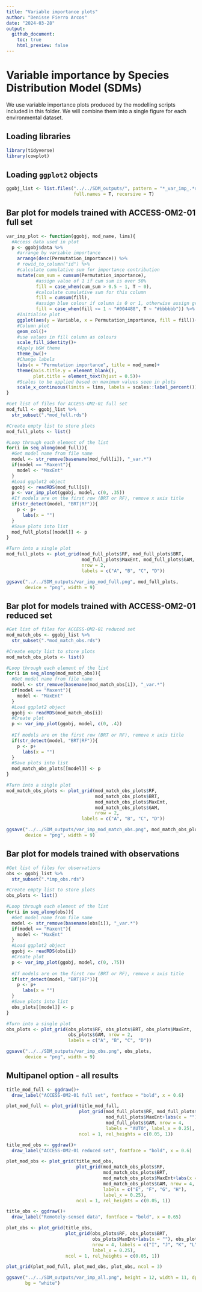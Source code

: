 ```yaml
---
title: "Variable importance plots"
author: "Denisse Fierro Arcos"
date: "2024-03-28"
output: 
  github_document:
    toc: true
    html_preview: false
---
```


# Variable importance by Species Distribution Model (SDMs)
We use variable importance plots produced by the modelling scripts included in this folder. We will combine them into a single figure for each environmental dataset.  
  
## Loading libraries
  
```r
library(tidyverse)
library(cowplot)
```

## Loading `ggplot2` objects
  
```r
ggobj_list <- list.files("../../SDM_outputs/", pattern = "*_var_imp_.*rds", 
                         full.names = T, recursive = T)
```
  
## Bar plot for models trained with ACCESS-OM2-01 full set
  
```r
var_imp_plot <- function(ggobj, mod_name, lims){
  #Access data used in plot
  p <- ggobj$data %>% 
    #arrange by variable importance
    arrange(desc(Permutation_importance)) %>% 
    # rowid_to_column("id") %>% 
    #calculate cumulative sum for importance contribution
    mutate(cum_sum = cumsum(Permutation_importance),
           #assign value of 1 if cum sum is over 50%
           fill = case_when(cum_sum > 0.5 ~ 1, T ~ 0),
           #calculate cumulative sum for this column
           fill = cumsum(fill),
           #assign blue colour if column is 0 or 1, otherwise assign grey
           fill = case_when(fill <= 1 ~ "#004488", T ~ "#bbbbbb")) %>% 
    #Initialise plot
    ggplot(aes(y = Variable, x = Permutation_importance, fill = fill))+
    #Column plot
    geom_col()+
    #use values in fill column as colours
    scale_fill_identity()+
    #Apply b&W theme
    theme_bw()+
    #Change labels
    labs(x = "Permutation importance", title = mod_name)+
    theme(axis.title.y = element_blank(), 
          plot.title = element_text(hjust = 0.5))+
    #Scales to be applied based on maximum values seen in plots
    scale_x_continuous(limits = lims, labels = scales::label_percent())
}
```

  
```r
#Get list of files for ACCESS-OM2-01 full set
mod_full <- ggobj_list %>% 
  str_subset(".*mod_full.rds")

#Create empty list to store plots
mod_full_plots <- list()

#Loop through each element of the list
for(i in seq_along(mod_full)){
  #Get model name from file name
  model <- str_remove(basename(mod_full[i]), "_var.*")
  if(model == "Maxent"){
    model <- "MaxEnt"
  }
  #Load ggplot2 object
  ggobj <- readRDS(mod_full[i])
  p <- var_imp_plot(ggobj, model, c(0, .35))
  #If models are on the first row (BRT or RF), remove x axis title
  if(str_detect(model, "BRT|RF")){
    p <- p+
      labs(x = "")
  }
  #Save plots into list
  mod_full_plots[[model]] <- p
}

#Turn into a single plot
mod_full_plots <- plot_grid(mod_full_plots$RF, mod_full_plots$BRT,
                            mod_full_plots$MaxEnt, mod_full_plots$GAM,
                            nrow = 2,
                            labels = c("A", "B", "C", "D"))

ggsave("../../SDM_outputs/var_imp_mod_full.png", mod_full_plots,
       device = "png", width = 9)
```
  
## Bar plot for models trained with ACCESS-OM2-01 reduced set
  
```r
#Get list of files for ACCESS-OM2-01 reduced set
mod_match_obs <- ggobj_list %>% 
  str_subset(".*mod_match_obs.rds")

#Create empty list to store plots
mod_match_obs_plots <- list()

#Loop through each element of the list
for(i in seq_along(mod_match_obs)){
  #Get model name from file name
  model <- str_remove(basename(mod_match_obs[i]), "_var.*")
  if(model == "Maxent"){
    model <- "MaxEnt"
  }
  #Load ggplot2 object
  ggobj <- readRDS(mod_match_obs[i])
  #Create plot
  p <- var_imp_plot(ggobj, model, c(0, .4))
  
  #If models are on the first row (BRT or RF), remove x axis title
  if(str_detect(model, "BRT|RF")){
    p <- p+
      labs(x = "")
  }
  #Save plots into list
  mod_match_obs_plots[[model]] <- p
}

#Turn into a single plot
mod_match_obs_plots <- plot_grid(mod_match_obs_plots$RF,
                                 mod_match_obs_plots$BRT,
                                 mod_match_obs_plots$MaxEnt,
                                 mod_match_obs_plots$GAM,
                                 nrow = 2,
                            labels = c("A", "B", "C", "D"))

ggsave("../../SDM_outputs/var_imp_mod_match_obs.png", mod_match_obs_plots,
       device = "png", width = 9)
```
  
## Bar plot for models trained with observations
  
```r
#Get list of files for observations
obs <- ggobj_list %>% 
  str_subset(".*imp_obs.rds")

#Create empty list to store plots
obs_plots <- list()

#Loop through each element of the list
for(i in seq_along(obs)){
  #Get model name from file name
  model <- str_remove(basename(obs[i]), "_var.*")
  if(model == "Maxent"){
    model <- "MaxEnt"
  }
  #Load ggplot2 object
  ggobj <- readRDS(obs[i])
  #Create plot
  p <- var_imp_plot(ggobj, model, c(0, .75))
  
  #If models are on the first row (BRT or RF), remove x axis title
  if(str_detect(model, "BRT|RF")){
    p <- p+
      labs(x = "")
  }
  #Save plots into list
  obs_plots[[model]] <- p
}

#Turn into a single plot
obs_plots <- plot_grid(obs_plots$RF, obs_plots$BRT, obs_plots$MaxEnt, 
                       obs_plots$GAM, nrow = 2, 
                       labels = c("A", "B", "C", "D"))

ggsave("../../SDM_outputs/var_imp_obs.png", obs_plots, 
       device = "png", width = 9)
```
  
## Multipanel option - all results
```r
title_mod_full <- ggdraw()+
  draw_label("ACCESS-OM2-01 full set", fontface = "bold", x = 0.6)

plot_mod_full <- plot_grid(title_mod_full, 
                           plot_grid(mod_full_plots$RF, mod_full_plots$BRT, 
                                     mod_full_plots$MaxEnt+labs(x = ""),
                                     mod_full_plots$GAM, nrow = 4, 
                                     labels = "AUTO", label_x = 0.25),
                           ncol = 1, rel_heights = c(0.05, 1))

title_mod_obs <- ggdraw()+
  draw_label("ACCESS-OM2-01 reduced set", fontface = "bold", x = 0.6)

plot_mod_obs <- plot_grid(title_mod_obs, 
                          plot_grid(mod_match_obs_plots$RF, 
                                    mod_match_obs_plots$BRT, 
                                    mod_match_obs_plots$MaxEnt+labs(x = ""),
                                    mod_match_obs_plots$GAM, nrow = 4, 
                                    labels = c("E", "F", "G", "H"),
                                    label_x = 0.25),
                          ncol = 1, rel_heights = c(0.05, 1))

title_obs <- ggdraw()+
  draw_label("Remotely-sensed data", fontface = "bold", x = 0.65)

plot_obs <- plot_grid(title_obs, 
                      plot_grid(obs_plots$RF, obs_plots$BRT, 
                                obs_plots$MaxEnt+labs(x = ""), obs_plots$GAM, 
                                nrow = 4, labels = c("I", "J", "K", "L"),
                                label_x = 0.25),
                      ncol = 1, rel_heights = c(0.05, 1))

plot_grid(plot_mod_full, plot_mod_obs, plot_obs, ncol = 3)

ggsave("../../SDM_outputs/var_imp_all.png", height = 12, width = 11, dpi = 320, 
       bg = "white")
```







